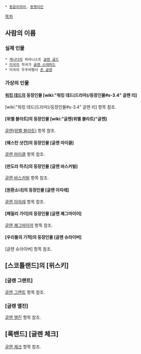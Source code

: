  * [[동음이의어]], [[동명이인]]

[[목차]]
== 사람의 이름 ==
=== 실제 인물 ===
 * [[캐나다]]의 피아니스트 [[글렌 굴드]]
 * [[미국]]의 작곡가 [[글렌 스태퍼드]]
 * 미국의 우주비행사 [[존 글렌]]

=== 가상의 인물 ===
==== [[워킹 데드(드라마)|워킹 데드]]의 등장인물 [wiki:"워킹 데드(드라마)/등장인물#s-3.4" 글렌 리] ====
[wiki:"워킹 데드(드라마)/등장인물#s-3.4" 글렌 리] 항목 참조.
==== [위벨 블라트]의 등장인물 [wiki:"글렌(위벨 블라트)"글렌] ====
[[글렌(위벨 블라트)]] 항목 참조.
==== [웨스턴 샷건]의 등장인물 [글렌 마이클] ====
[[글렌 마이클]] 항목 참조.
==== [판도라 하츠]의 등장인물 [글렌 바스커빌] ====
[[글렌 바스커빌]] 항목 참조.
==== [원환소녀]의 등장인물 [글렌 아자레] ====
[[글렌 아자레]] 항목 참조.
==== [패밀리 가이]의 등장인물 [글렌 쾌그마이어] ====
[[글렌 쾌그마이어]] 항목 참조.
==== [우리들의 기적]의 등장인물 [글렌 슈라이버] ====
[글렌 슈라이버] 항목 참조.
== [스코틀랜드]의 [위스키] ==
=== [글렌 그랜트] ===
[[글렌 그랜트]] 항목 참조.
=== [글렌 엘진] ===
[[글렌 엘진]] 항목 참조.
== [록밴드] [글렌 체크] ==
[[글렌 체크]] 항목 참조.
